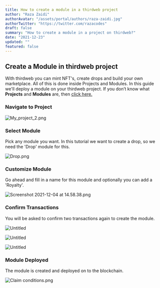 ```yaml
---
title: How to create a module in a thirdweb project
author: "Raza Zaidi"
authorAvatar: "/assets/portal/authors/raza-zaidi.jpg"
authorTwitter: "https://twitter.com/razacodes"
draft: false
summary: "How to create a module in a project on thirdweb?" 
date: "2021-12-23"
updated: ""
featured: false
---
```

## Create a Module in thirdweb project

With thirdweb you can mint NFT's, create drops and build your own marketplace. All of this is done inside Projects and Modules. In this guide we'll deploy a module on your thirdweb project. If you don’t know what **Projects** and **Modules** are, then [click here.](/portal/learn/introduction)

### Navigate to Project

![My_project_2.png](./My_project_2.png)

### Select Module

Pick any module you want. In this tutorial we want to create a drop, so we need the 'Drop' module for this.

![Drop.png](./Drop.png)

### Customize Module

Go ahead and fill in a name for this module and optionally you can add a 'Royalty'.

![Screenshot 2021-12-04 at 14.58.38.png](./add-module.png)

### Confirm Transactions

You will be asked to confirm two transactions again to create the module.

![Untitled](./adding-module.png)

<ImageSideToSide>

![Untitled](./metamask4.png)

![Untitled](./metamask5.png)

</ImageSideToSide>

### Module Deployed

The module is created and deployed on to the blockchain.

![Claim conditions.png](./Claim_conditions.png)

<MdxNavigation>
  <MdxNavigationItem
    href="/portal/learn/projects"
    title="Project"
  />
  <MdxNavigationItem
    href="/portal/learn/modules/pack"
    title="Pack"
    next
  />
</MdxNavigation>
